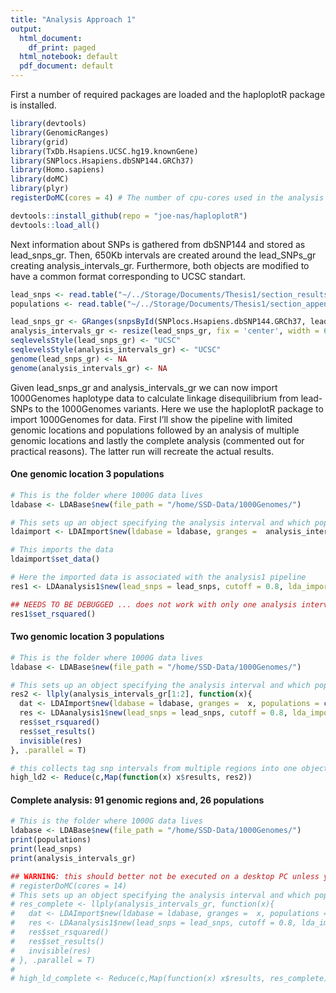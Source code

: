 ```yaml
---
title: "Analysis Approach 1"
output:
  html_document:
    df_print: paged
  html_notebook: default
  pdf_document: default
---
```


First a number of required packages are loaded and the haploplotR package is installed.
```r
library(devtools)
library(GenomicRanges)
library(grid)
library(TxDb.Hsapiens.UCSC.hg19.knownGene)
library(SNPlocs.Hsapiens.dbSNP144.GRCh37)
library(Homo.sapiens)
library(doMC)
library(plyr)
registerDoMC(cores = 4) # The number of cpu-cores used in the analysis

devtools::install_github(repo = "joe-nas/haploplotR")
devtools::load_all()
```


Next information about SNPs is gathered from dbSNP144 and stored as lead_snps_gr. Then, 650Kb intervals are created around the lead_SNPs_gr creating analysis_intervals_gr. Furthermore, both objects are modified to have a common format corresponding to UCSC standart.
```r
lead_snps <- read.table("~/../Storage/Documents/Thesis1/section_results/tables/lead_snps.csv", header = T, stringsAsFactors = F)$lead.SNPs
populations <- read.table("~/../Storage/Documents/Thesis1/section_appendix/tables/1000Genomes_populations.csv", header = T, stringsAsFactors = F, sep = ",")$Code

lead_snps_gr <- GRanges(snpsById(SNPlocs.Hsapiens.dbSNP144.GRCh37, lead_snps))
analysis_intervals_gr <- resize(lead_snps_gr, fix = 'center', width = 6.5e5)
seqlevelsStyle(lead_snps_gr) <- "UCSC"
seqlevelsStyle(analysis_intervals_gr) <- "UCSC"
genome(lead_snps_gr) <- NA
genome(analysis_intervals_gr) <- NA
```

Given lead_snps_gr and analysis_intervals_gr we can now import 1000Genomes haplotype data to calculate linkage disequilibrium from lead-SNPs to the 1000Genomes variants. Here we use the haploplotR package to import 1000Genomes for data. First I'll show the pipeline with limited genomic locations and populations followed by an analysis of multiple genomic locations and lastly the complete analysis (commented out for practical reasons). The latter run will recreate the actual results.

#### One genomic location 3 populations

```r
# This is the folder where 1000G data lives
ldabase <- LDABase$new(file_path = "/home/SSD-Data/1000Genomes/")

# This sets up an object specifying the analysis interval and which populations are to be analyzed
ldaimport <- LDAImport$new(ldabase = ldabase, granges =  analysis_intervals_gr[1], populations = c("CEU","CHB","JPT"))

# This imports the data
ldaimport$set_data()

# Here the imported data is associated with the analysis1 pipeline
res1 <- LDAanalysis1$new(lead_snps = lead_snps, cutoff = 0.8, lda_import = ldaimport)

## NEEDS TO BE DEBUGGED ... does not work with only one analysis interval
res1$set_rsquared()

```

#### Two genomic location 3 populations

```R
# This is the folder where 1000G data lives
ldabase <- LDABase$new(file_path = "/home/SSD-Data/1000Genomes/")

# This sets up an object specifying the analysis interval and which populations are to be analyzed
res2 <- llply(analysis_intervals_gr[1:2], function(x){
  dat <- LDAImport$new(ldabase = ldabase, granges =  x, populations = c("CEU","CHB","JPT"))$set_data()
  res <- LDAanalysis1$new(lead_snps = lead_snps, cutoff = 0.8, lda_import = dat)
  res$set_rsquared()
  res$set_results()
  invisible(res)
}, .parallel = T)

# this collects tag snp intervals from multiple regions into one object
high_ld2 <- Reduce(c,Map(function(x) x$results, res2))
```


#### Complete analysis: 91 genomic regions and, 26 populations

```R

# This is the folder where 1000G data lives
ldabase <- LDABase$new(file_path = "/home/SSD-Data/1000Genomes/")
print(populations)
print(lead_snps)
print(analysis_intervals_gr)

## WARNING: this should better not be executed on a desktop PC unless you have enough memory.
# registerDoMC(cores = 14)
# This sets up an object specifying the analysis interval and which populations are to be analyzed
# res_complete <- llply(analysis_intervals_gr, function(x){
#   dat <- LDAImport$new(ldabase = ldabase, granges =  x, populations = populations)$set_data()
#   res <- LDAanalysis1$new(lead_snps = lead_snps, cutoff = 0.8, lda_import = dat)
#   res$set_rsquared()
#   res$set_results()
#   invisible(res)
# }, .parallel = T)
# 
# high_ld_complete <- Reduce(c,Map(function(x) x$results, res_complete))
```

